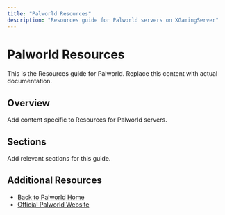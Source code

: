 ```yaml
---
title: "Palworld Resources"
description: "Resources guide for Palworld servers on XGamingServer"
---
```


# Palworld Resources

This is the Resources guide for Palworld. Replace this content with actual documentation.

## Overview

Add content specific to Resources for Palworld servers.

## Sections

Add relevant sections for this guide.

## Additional Resources

- [Back to Palworld Home](./index)
- [Official Palworld Website](https://example.com)
